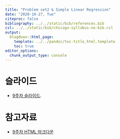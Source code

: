 ---
title: "Problem set2 & Simple Linear Regression"
date: "2020-10-27, Tue"
citeproc: false
bibliography: ../../static/bib/references.bib
csl: ../../static/bib/chicago-syllabus-no-bib.csl
output:
  blogdown::html_page:
    template: ../../pandoc/toc-title_html.template
    toc: true
editor_options: 
  chunk_output_type: console
---

# 슬라이드

- <i class="fas fa-file-pdf"></i> [9주차 슬라이드](/images/slides/w9_slm_slide.pdf).

# 참고자료

- <i class="fa fa-external-link-square-alt" aria-hidden="true"></i> [9주차 HTML 마크다운](/images/w9_slm.html)
